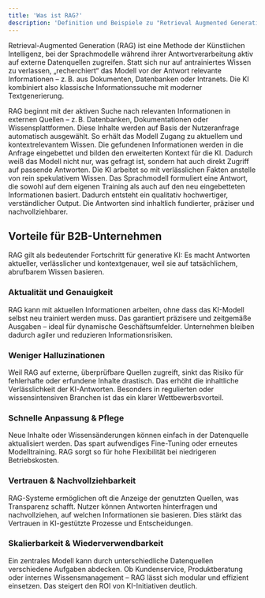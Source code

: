 ```yaml
---
title: 'Was ist RAG?'
description: 'Definition und Beispiele zu "Retrieval Augmented Generation"'
---
```


Retrieval-Augmented Generation (RAG) ist eine Methode der Künstlichen Intelligenz, bei der Sprachmodelle während ihrer Antwortverarbeitung aktiv auf externe Datenquellen zugreifen. Statt sich nur auf antrainiertes Wissen zu verlassen, „recherchiert“ das Modell vor der Antwort relevante Informationen – z. B. aus Dokumenten, Datenbanken oder Intranets. Die KI kombiniert also klassische Informationssuche mit moderner Textgenerierung.

<AccordionGroup>

  <Accordion title="Suchen (Retrieval)">
    RAG beginnt mit der aktiven Suche nach relevanten Informationen in externen Quellen – z. B. Datenbanken, Dokumentationen oder Wissensplattformen. Diese Inhalte werden auf Basis der Nutzeranfrage automatisch ausgewählt. So erhält das Modell Zugang zu aktuellem und kontextrelevantem Wissen.
  </Accordion>

  <Accordion title="Erweitern (Augmentierung)">
    Die gefundenen Informationen werden in die Anfrage eingebettet und bilden den erweiterten Kontext für die KI. Dadurch weiß das Modell nicht nur, was gefragt ist, sondern hat auch direkt Zugriff auf passende Antworten. Die KI arbeitet so mit verlässlichen Fakten anstelle von rein spekulativem Wissen.
  </Accordion>

   <Accordion title="Antworten (Generierung)">
    Das Sprachmodell formuliert eine Antwort, die sowohl auf dem eigenen Training als auch auf den neu eingebetteten Informationen basiert. Dadurch entsteht ein qualitativ hochwertiger, verständlicher Output. Die Antworten sind inhaltlich fundierter, präziser und nachvollziehbarer.
  </Accordion>

</AccordionGroup>


## Vorteile für B2B-Unternehmen

RAG gilt als bedeutender Fortschritt für generative KI: Es macht Antworten aktueller, verlässlicher und kontextgenauer, weil sie auf tatsächlichem, abrufbarem Wissen basieren.


### Aktualität und Genauigkeit
RAG kann mit aktuellen Informationen arbeiten, ohne dass das KI-Modell selbst neu trainiert werden muss. Das garantiert präzisere und zeitgemäße Ausgaben – ideal für dynamische Geschäftsumfelder. Unternehmen bleiben dadurch agiler und reduzieren Informationsrisiken.

### Weniger Halluzinationen
Weil RAG auf externe, überprüfbare Quellen zugreift, sinkt das Risiko für fehlerhafte oder erfundene Inhalte drastisch. Das erhöht die inhaltliche Verlässlichkeit der KI-Antworten. Besonders in regulierten oder wissensintensiven Branchen ist das ein klarer Wettbewerbsvorteil.

### Schnelle Anpassung & Pflege
Neue Inhalte oder Wissensänderungen können einfach in der Datenquelle aktualisiert werden. Das spart aufwendiges Fine-Tuning oder erneutes Modelltraining. RAG sorgt so für hohe Flexibilität bei niedrigeren Betriebskosten.

### Vertrauen & Nachvollziehbarkeit
RAG-Systeme ermöglichen oft die Anzeige der genutzten Quellen, was Transparenz schafft. Nutzer können Antworten hinterfragen und nachvollziehen, auf welchen Informationen sie basieren. Dies stärkt das Vertrauen in KI-gestützte Prozesse und Entscheidungen.

### Skalierbarkeit & Wiederverwendbarkeit
Ein zentrales Modell kann durch unterschiedliche Datenquellen verschiedene Aufgaben abdecken. Ob Kundenservice, Produktberatung oder internes Wissensmanagement – RAG lässt sich modular und effizient einsetzen. Das steigert den ROI von KI-Initiativen deutlich.
